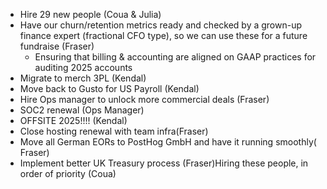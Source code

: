 * Hire 29 new people (Coua & Julia)
* Have our churn/retention metrics ready and checked by a grown-up finance expert (fractional CFO type), so we can use these for a future fundraise (Fraser)
  * Ensuring that billing & accounting are aligned on GAAP practices for auditing 2025 accounts
* Migrate to merch 3PL (Kendal)
* Move back to Gusto for US Payroll (Kendal)
* Hire Ops manager to unlock more commercial deals (Fraser)
* SOC2 renewal (Ops Manager)
* OFFSITE 2025!!!! (Kendal)
* Close hosting renewal with team infra(Fraser)
* Move all German EORs to PostHog GmbH and have it running smoothly( Fraser)
* Implement better UK Treasury process (Fraser)Hiring these people, in order of priority (Coua)
